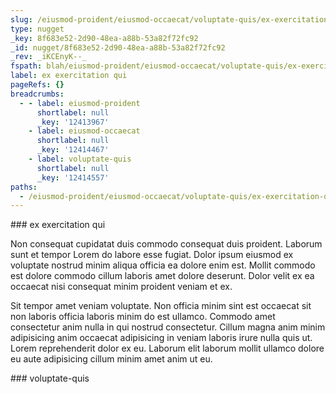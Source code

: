 ```yaml
---
slug: /eiusmod-proident/eiusmod-occaecat/voluptate-quis/ex-exercitation-qui
type: nugget
_key: 8f683e52-2d90-48ea-a88b-53a82f72fc92
_id: nugget/8f683e52-2d90-48ea-a88b-53a82f72fc92
_rev: _iKCEnyK--_
fspath: blah/eiusmod-proident/eiusmod-occaecat/voluptate-quis/ex-exercitation-qui.md
label: ex exercitation qui
pageRefs: {}
breadcrumbs:
  - - label: eiusmod-proident
      shortlabel: null
      _key: '12413967'
    - label: eiusmod-occaecat
      shortlabel: null
      _key: '12414467'
    - label: voluptate-quis
      shortlabel: null
      _key: '12414557'
paths:
  - /eiusmod-proident/eiusmod-occaecat/voluptate-quis/ex-exercitation-qui
---
```


<NuggetArea>
<Nugget slug="/eiusmod-proident/eiusmod-occaecat/voluptate-quis/ex-exercitation-qui" type="nugget" _key="8f683e52-2d90-48ea-a88b-53a82f72fc92" _id="nugget/8f683e52-2d90-48ea-a88b-53a82f72fc92" _rev="_iKCEnyK--_" fspath="blah/eiusmod-proident/eiusmod-occaecat/voluptate-quis/ex-exercitation-qui.md" label="ex exercitation qui" paths="/eiusmod-proident/eiusmod-occaecat/voluptate-quis/ex-exercitation-qui">
<NuggetBody>
### ex exercitation qui

Non consequat cupidatat duis commodo consequat duis proident. Laborum sunt et tempor Lorem do labore esse fugiat. Dolor ipsum eiusmod ex voluptate nostrud minim aliqua officia ea dolore enim est. Mollit commodo est dolore commodo cillum laboris amet dolore deserunt. Dolor velit ex ea occaecat nisi consequat minim proident veniam et ex.

Sit tempor amet veniam voluptate. Non officia minim sint est occaecat sit non laboris officia laboris minim do est ullamco. Commodo amet consectetur anim nulla in qui nostrud consectetur. Cillum magna anim minim adipisicing anim occaecat adipisicing in veniam laboris irure nulla quis ut. Lorem reprehenderit dolor ex eu. Laborum elit laborum mollit ullamco dolore eu aute adipisicing cillum minim amet anim ut eu.

</NuggetBody>
<Breadcrumbs>
<Crumbs>
<Crumb _key="12413967" label="eiusmod-proident" /><Crumb _key="12414467" label="eiusmod-occaecat" /><Crumb _key="12414557" label="voluptate-quis" />
</Crumbs>
</Breadcrumbs>
</Nugget>

<NuggetsInbound>
</NuggetsInbound>
<NuggetsOutbound>
</NuggetsOutbound>
</NuggetArea>
<PassagesInbound>
<Passage direction="inbound" type="passage" _key="12414557" _id="passage/12414557" _rev="_iKCEnyC--B" label="voluptate-quis" passage="voluptate-quis" fspath="blah/eiusmod-proident/eiusmod-occaecat/voluptate-quis" paths="/eiusmod-proident/eiusmod-occaecat/voluptate-quis" slug="/eiusmod-proident/eiusmod-occaecat/voluptate-quis">
<NuggetBody>
### voluptate-quis

</NuggetBody>
<Breadcrumbs>
<Crumbs>
<Crumb _key="12413967" label="eiusmod-proident" /><Crumb _key="12414467" label="eiusmod-occaecat" />
</Crumbs>
</Breadcrumbs>
</Passage>

</PassagesInbound>
<PassagesOutbound>
</PassagesOutbound>